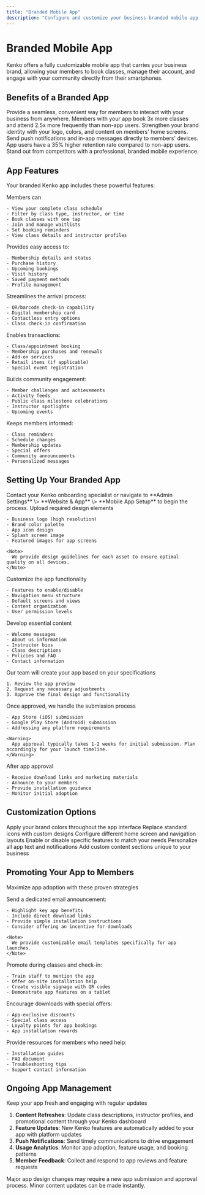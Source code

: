 ```yaml
---
title: "Branded Mobile App"
description: "Configure and customize your business-branded mobile app for members"
---
```


# Branded Mobile App

Kenko offers a fully customizable mobile app that carries your business brand, allowing your members to book classes, manage their account, and engage with your community directly from their smartphones.

## Benefits of a Branded App

<CardGroup cols={2}>
  <Card title="Enhanced Member Experience" icon="star">
    Provide a seamless, convenient way for members to interact with your business from anywhere.
  </Card>
  <Card title="Increased Engagement" icon="chart-line">
    Members with your app book 3x more classes and attend 2.5x more frequently than non-app users.
  </Card>
  <Card title="Brand Reinforcement" icon="bullhorn">
    Strengthen your brand identity with your logo, colors, and content on members' home screens.
  </Card>
  <Card title="Direct Communication" icon="comment-dots">
    Send push notifications and in-app messages directly to members' devices.
  </Card>
  <Card title="Improved Retention" icon="user-check">
    App users have a 35% higher retention rate compared to non-app users.
  </Card>
  <Card title="Competitive Advantage" icon="trophy">
    Stand out from competitors with a professional, branded mobile experience.
  </Card>
</CardGroup>

## App Features

Your branded Kenko app includes these powerful features:

<AccordionGroup>
  <Accordion title="Class Booking" icon="calendar">
    Members can

    - View your complete class schedule
    - Filter by class type, instructor, or time
    - Book classes with one tap
    - Join and manage waitlists
    - Set booking reminders
    - View class details and instructor profiles
  </Accordion>
  <Accordion title="Member Account" icon="user">
    Provides easy access to:

    - Membership details and status
    - Purchase history
    - Upcoming bookings
    - Visit history
    - Saved payment methods
    - Profile management
  </Accordion>
  <Accordion title="Digital Check-In" icon="barcode">
    Streamlines the arrival process:

    - QR/barcode check-in capability
    - Digital membership card
    - Contactless entry options
    - Class check-in confirmation
  </Accordion>
  <Accordion title="In-App Purchases" icon="store">
    Enables transactions:

    - Class/appointment booking
    - Membership purchases and renewals
    - Add-on services
    - Retail items (if applicable)
    - Special event registration
  </Accordion>
  <Accordion title="Community Features" icon="users">
    Builds community engagement:

    - Member challenges and achievements
    - Activity feeds
    - Public class milestone celebrations
    - Instructor spotlights
    - Upcoming events
  </Accordion>
  <Accordion title="Notifications" icon="bell">
    Keeps members informed:

    - Class reminders
    - Schedule changes
    - Membership updates
    - Special offers
    - Community announcements
    - Personalized messages
  </Accordion>
</AccordionGroup>

## Setting Up Your Branded App

<Steps>
  <Step title="Initiate App Setup">
    Contact your Kenko onboarding specialist or navigate to **Admin Settings** \> **Website & App** \>  **Mobile App Setup** to begin the process.
  </Step>
  <Step title="Provide Branding Assets">
    Upload required design elements

    - Business logo (high resolution)
    - Brand color palette
    - App icon design
    - Splash screen image
    - Featured images for app screens

    <Note>
      We provide design guidelines for each asset to ensure optimal quality on all devices.
    </Note>
  </Step>
  <Step title="Configure App Settings">
    Customize the app functionality

    - Features to enable/disable
    - Navigation menu structure
    - Default screens and views
    - Content organization
    - User permission levels
  </Step>
  <Step title="Create App Content">
    Develop essential content

    - Welcome messages
    - About us information
    - Instructor bios
    - Class descriptions
    - Policies and FAQ
    - Contact information
  </Step>
  <Step title="Review and Approve">
    Our team will create your app based on your specifications

    1. Review the app preview
    2. Request any necessary adjustments
    3. Approve the final design and functionality
  </Step>
  <Step title="App Submission">
    Once approved, we handle the submission process

    - App Store (iOS) submission
    - Google Play Store (Android) submission
    - Addressing any platform requirements

    <Warning>
      App approval typically takes 1-2 weeks for initial submission. Plan accordingly for your launch timeline.
    </Warning>
  </Step>
  <Step title="Launch and Promotion">
    After app approval

    - Receive download links and marketing materials
    - Announce to your members
    - Provide installation guidance
    - Monitor initial adoption
  </Step>
</Steps>

## Customization Options

<CardGroup cols={3}>
  <Card title="Color Themes" icon="palette">
    Apply your brand colors throughout the app interface
  </Card>
  <Card title="Custom Icons" icon="icons">
    Replace standard icons with custom designs
  </Card>
  <Card title="Screen Layouts" icon="mobile-screen">
    Configure different home screen and navigation layouts
  </Card>
  <Card title="Feature Selection" icon="toggle-on">
    Enable or disable specific features to match your needs
  </Card>
  <Card title="Custom Messaging" icon="comment">
    Personalize all app text and notifications
  </Card>
  <Card title="Content Sections" icon="sitemap">
    Add custom content sections unique to your business
  </Card>
</CardGroup>

## Promoting Your App to Members

Maximize app adoption with these proven strategies

<AccordionGroup>
  <Accordion title="Email Campaign" icon="envelope">
    Send a dedicated email announcement:

    - Highlight key app benefits
    - Include direct download links
    - Provide simple installation instructions
    - Consider offering an incentive for downloads

    <Note>
      We provide customizable email templates specifically for app launches.
    </Note>
  </Accordion>
  <Accordion title="In-Person Promotion" icon="megaphone">
    Promote during classes and check-in:

    - Train staff to mention the app
    - Offer on-site installation help
    - Create visible signage with QR codes
    - Demonstrate app features on a tablet
  </Accordion>
  <Accordion title="Incentive Program" icon="star">
    Encourage downloads with special offers:

    - App-exclusive discounts
    - Special class access
    - Loyalty points for app bookings
    - App installation rewards
  </Accordion>
  <Accordion title="Technical Support" icon="user-headset">
    Provide resources for members who need help:

    - Installation guides
    - FAQ document
    - Troubleshooting tips
    - Support contact information
  </Accordion>
</AccordionGroup>

## Ongoing App Management

Keep your app fresh and engaging with regular updates

1. **Content Refreshes**: Update class descriptions, instructor profiles, and promotional content through your Kenko dashboard
2. **Feature Updates**: New Kenko features are automatically added to your app with platform updates
3. **Push Notifications**: Send timely communications to drive engagement
4. **Usage Analytics**: Monitor app adoption, feature usage, and booking patterns
5. **Member Feedback**: Collect and respond to app reviews and feature requests

<Warning>
  Major app design changes may require a new app submission and approval process. Minor content updates can be made instantly.
</Warning>